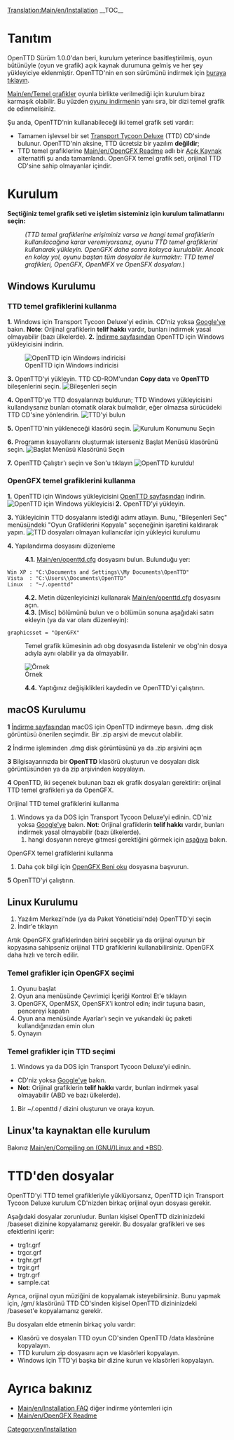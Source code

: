 [[Translation:Main/en/Installation]]{{en/-}}{{tr/İçindekiler}}
__TOC__
=Tanıtım=
OpenTTD Sürüm 1.0.0'dan beri, kurulum yeterince basitleştirilmiş, oyun bütünüyle (oyun ve grafik) açık kaynak durumuna gelmiş ve her şey yükleyiciye eklenmiştir. OpenTTD'nin en son sürümünü indirmek için [http://www.openttd.org/download-stable buraya tıklayın].

[[Main/en/Temel grafikler]] oyunla birlikte verilmediği için kurulum biraz karmaşık olabilir. Bu yüzden [http://www.openttd.org/ oyunu indirmenin] yanı sıra, bir dizi temel grafik de edinmelisiniz.

Şu anda, OpenTTD'nin kullanabileceği iki temel grafik seti vardır:
* Tamamen işlevsel bir set [http://en.wikipedia.org/wiki/Transport_Tycoon Transport Tycoon Deluxe] (TTD) CD'sinde bulunur. OpenTTD'nin aksine, TTD ücretsiz bir yazılım '''değildir''';
* TTD temel grafiklerine [[Main/en/OpenGFX Readme]] adlı bir [http://en.wikipedia.org/wiki/Open_source Açık Kaynak] alternatifi şu anda tamamlandı. OpenGFX temel grafik seti, orijinal TTD CD'sine sahip olmayanlar içindir.

= Kurulum =
'''Seçtiğiniz temel grafik seti ve işletim sisteminiz için kurulum talimatlarını seçin:'''

:<p style="font-size: 90%">''(TTD temel grafiklerine erişiminiz varsa ve hangi temel grafiklerin kullanılacağına karar veremiyorsanız, oyunu TTD temel grafiklerini kullanarak yükleyin. OpenGFX daha sonra kolayca kurulabilir. Ancak en kolay yol, oyunu baştan tüm dosyalar ile kurmaktır: TTD temel grafikleri, OpenGFX, OpenMFX ve OpenSFX dosyaları.'')</p>

== Windows Kurulumu ==
===TTD temel grafiklerini kullanma===

'''1.''' Windows için Transport Tycoon Deluxe'yi edinin. CD'niz yoksa [http://www.google.com/search?q=transport+tycoon+deluxe Google'ye] bakın. '''Note''': Orijinal grafiklerin '''telif hakkı''' vardır, bunları indirmek yasal olmayabilir (bazı ülkelerde).
'''2.''' [http://www.openttd.org/download-stable İndirme sayfasından] OpenTTD için Windows yükleyicisini indirin.

[[File:en/Installation 1b.png|frame|center|OpenTTD için Windows indiricisi]]

'''3.''' OpenTTD'yi yükleyin. TTD CD-ROM'undan '''Copy data''' ve '''OpenTTD''' bileşenlerini seçin.
[[File:en/Installation 2.png|frame|center|Bileşenleri seçin]]

'''4.''' OpenTTD'ye TTD dosyalarınızı buldurun; TTD Windows yükleyicisini kullandıysanız bunları otomatik olarak bulmalıdır, eğer olmazsa sürücüdeki TTD CD'sine yönlendirin.
[[File:en/Installation 3.png|frame|center|TTD'yi bulun]]

'''5.''' OpenTTD'nin yükleneceği klasörü seçin.
[[File:en/Installation 4.png|frame|center|Kurulum Konumunu Seçin]]

'''6.''' Programın kısayollarını oluşturmak isterseniz Başlat Menüsü klasörünü seçin.
[[File:en/Installation 5.png|frame|center|Başlat Menüsü Klasörünü Seçin]]

'''7.''' OpenTTD Çalıştır'ı seçin ve Son'u tıklayın
[[File:en/Installation 6.png|frame|center|OpenTTD kuruldu!]]

===OpenGFX temel grafiklerini kullanma===
'''1.''' OpenTTD için Windows yükleyicisini [http://www.openttd.org/ OpenTTD sayfasından] indirin.
[[File:en/Installation 1b.png|frame|center|OpenTTD için Windows yükleyicisi]]
'''2.''' OpenTTD'yi yükleyin.

'''3.''' Yükleyicinin TTD dosyalarını istediği adımı atlayın. Bunu, "Bileşenleri Seç" menüsündeki "Oyun Grafiklerini Kopyala" seçeneğinin işaretini kaldırarak yapın.
[[File:en/Installation 2 gfx.png|frame|center|TTD dosyaları olmayan kullanıcılar için yükleyici kurulumu]]

'''4.''' Yapılandırma dosyasını düzenleme
:'''4.1.''' [[Main/en/openttd.cfg]] dosyasını bulun. Bulunduğu yer:
 Win XP : "C:\Documents and Settings\<username>\My Documents\OpenTTD"
 Vista  : "C:\Users\<username>\Documents\OpenTTD"
 Linux  : "~/.openttd"
:'''4.2.''' Metin düzenleyicinizi kullanarak [[Main/en/openttd.cfg]] dosyasını açın.
:'''4.3.''' [Misc] bölümünü bulun ve o bölümün sonuna aşağıdaki satırı ekleyin (ya da var olanı düzenleyin):
 graphicsset = "OpenGFX"
: Temel grafik kümesinin adı obg dosyasında listelenir ve obg'nin dosya adıyla aynı olabilir ya da olmayabilir.
[[File:en/Installation 9 grx manual configuration cfg.png|frame|center|Örnek]]
:'''4.4.''' Yaptığınız değişiklikleri kaydedin ve OpenTTD'yi çalıştırın.

== macOS Kurulumu ==
 
'''1''' [http://www.openttd.org/download-stable İndirme sayfasından] macOS için OpenTTD indirmeye basın. .dmg disk görüntüsü önerilen seçimdir. Bir .zip arşivi de mevcut olabilir.

'''2''' İndirme işleminden .dmg disk görüntüsünü ya da .zip arşivini açın

'''3''' Bilgisayarınızda bir '''OpenTTD''' klasörü oluşturun ve dosyaları disk görüntüsünden ya da zip arşivinden kopyalayın.

'''4''' OpenTTD, iki seçenek bulunan bazı ek grafik dosyaları gerektirir: orijinal TTD temel grafikleri ya da OpenGFX.

Orijinal TTD temel grafiklerini kullanma

# Windows ya da DOS için Transport Tycoon Deluxe'yi edinin. CD'niz yoksa [http://www.google.com/search?q=transport+tycoon+deluxe Google'ye] bakın. '''Not''': Orijinal grafiklerin '''telif hakkı''' vardır, bunları indirmek yasal olmayabilir (bazı ülkelerde).
## hangi dosyanın nereye gitmesi gerektiğini görmek için [[Main/en/#Files from TTD|aşağıya]] bakın.

OpenGFX temel grafiklerini kullanma
# Daha çok bilgi için [[Main/en/OpenGFX Readme#Manually Installing OpenGFX|OpenGFX Beni oku]] dosyasına başvurun.

'''5''' OpenTTD'yi çalıştırın.

== Linux Kurulumu ==

#Yazılım Merkezi'nde (ya da Paket Yöneticisi'nde) OpenTTD'yi seçin
#İndir'e tıklayın

Artık OpenGFX grafiklerinden birini seçebilir ya da orijinal oyunun bir kopyasına sahipseniz orijinal TTD grafiklerini kullanabilirsiniz. OpenGFX daha hızlı ve tercih edilir.

===Temel grafikler için OpenGFX seçimi===
#Oyunu başlat
#Oyun ana menüsünde Çevrimiçi İçeriği Kontrol Et'e tıklayın
#OpenGFX, OpenMSX, OpenSFX'i kontrol edin; indir tuşuna basın, pencereyi kapatın
#Oyun ana menüsünde Ayarlar'ı seçin ve yukarıdaki üç paketi kullandığınızdan emin olun
#Oynayın

===Temel grafikler için TTD seçimi===
#Windows ya da DOS için Transport Tycoon Deluxe'yi edinin.
* CD'niz yoksa [http://www.google.com/search?q=transport+tycoon+deluxe Google'ye] bakın. 
*'''Not''': Orijinal grafiklerin '''telif hakkı''' vardır, bunları indirmek yasal olmayabilir (ABD ve bazı ülkelerde).
#Bir ~/.openttd / dizini oluşturun ve oraya koyun.

== Linux'ta kaynaktan elle kurulum ==
Bakınız [[Main/en/Compiling on (GNU/)Linux and *BSD]].

= TTD'den dosyalar =
OpenTTD'yi TTD temel grafikleriyle yüklüyorsanız, OpenTTD için Transport Tycoon Deluxe kurulum CD'nizden birkaç orijinal oyun dosyası gerekir.

Aşağıdaki dosyalar zorunludur. Bunları kişisel OpenTTD dizininizdeki /baseset dizinine kopyalamanız gerekir. Bu dosyalar grafikleri ve ses efektlerini içerir:
* trg1r.grf
* trgcr.grf
* trghr.grf
* trgir.grf
* trgtr.grf
* sample.cat


Ayrıca, orijinal oyun müziğini de kopyalamak isteyebilirsiniz. Bunu yapmak için, /gm/ klasörünü TTD CD'sinden kişisel OpenTTD dizininizdeki /baseset'e kopyalamanız gerekir.

Bu dosyaları elde etmenin birkaç yolu vardır:
* Klasörü ve dosyaları TTD oyun CD'sinden OpenTTD /data klasörüne kopyalayın.
* TTD kurulum zip dosyasını açın ve klasörleri kopyalayın.
* Windows için TTD'yi başka bir dizine kurun ve klasörleri kopyalayın.

= Ayrıca bakınız =
* [[Main/en/Installation FAQ]] diğer indirme yöntemleri için
* [[Main/en/OpenGFX Readme]]

[[Category:en/Installation]]